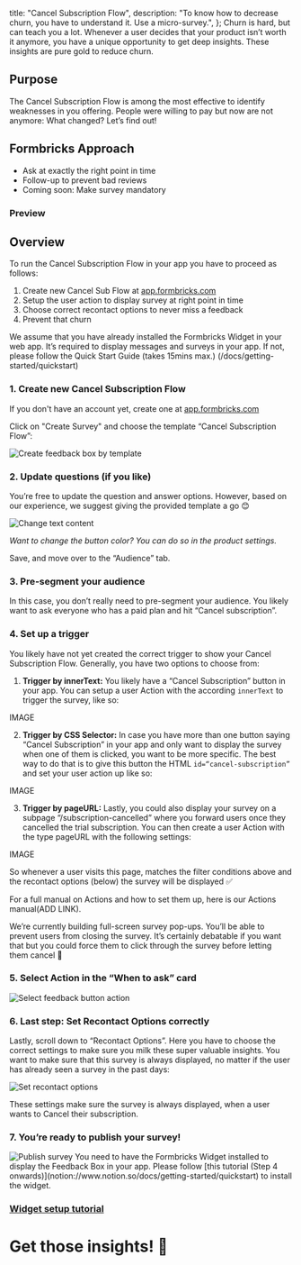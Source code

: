 
  title: "Cancel Subscription Flow",
  description: "To know how to decrease churn, you have to understand it. Use a micro-survey.",
};
Churn is hard, but can teach you a lot. Whenever a user decides that your product isn’t worth it anymore, you have a unique opportunity to get deep insights. These insights are pure gold to reduce churn.

## Purpose

The Cancel Subscription Flow is among the most effective to identify weaknesses in you offering. People were willing to pay but now are not anymore: What changed? Let’s find out!

## Formbricks Approach

- Ask at exactly the right point in time
- Follow-up to prevent bad reviews
- Coming soon: Make survey mandatory

### Preview

## Overview

To run the Cancel Subscription Flow in your app you have to proceed as follows:

1. Create new Cancel Sub Flow at [app.formbricks.com](http://app.formbricks.com/)
2. Setup the user action to display survey at right point in time
3. Choose correct recontact options to never miss a feedback
4. Prevent that churn

<Callout title="Formbricks Widget not yet running?" type="note">
  We assume that you have already installed the Formbricks Widget in your web app. It’s required to display
  messages and surveys in your app. If not, please follow the Quick Start Guide (takes 15mins max.)
  (/docs/getting-started/quickstart)
</Callout>

### 1. Create new Cancel Subscription Flow

If you don't have an account yet, create one at [app.formbricks.com](https://app.formbricks.com/auth/signup)

Click on "Create Survey" and choose the template “Cancel Subscription Flow”:

<Image src={CreateFeedbackBox} alt="Create feedback box by template" quality="100" />

### 2. Update questions (if you like)

You’re free to update the question and answer options. However, based on our experience, we suggest giving the provided template a go 😊

<Image src={ChangeTextContent} alt="Change text content" quality="100" />

_Want to change the button color? You can do so in the product settings._

Save, and move over to the “Audience” tab.

### 3. Pre-segment your audience

In this case, you don’t really need to pre-segment your audience. You likely want to ask everyone who has a paid plan and hit “Cancel subscription”.

### 4. Set up a trigger

You likely have not yet created the correct trigger to show your Cancel Subscription Flow. Generally, you have two options to choose from:

1. **Trigger by innerText:** You likely have a “Cancel Subscription” button in your app. You can setup a user Action with the according `innerText` to trigger the survey, like so:

IMAGE

2. **Trigger by CSS Selector:** In case you have more than one button saying “Cancel Subscription” in your app and only want to display the survey when one of them is clicked, you want to be more specific. The best way to do that is to give this button the HTML `id=“cancel-subscription”` and set your user action up like so:

IMAGE

3. **Trigger by pageURL:** Lastly, you could also display your survey on a subpage “/subscription-cancelled” where you forward users once they cancelled the trial subscription. You can then create a user Action with the type pageURL with the following settings:

IMAGE

So whenever a user visits this page, matches the filter conditions above and the recontact options (below) the survey will be displayed ✅

For a full manual on Actions and how to set them up, here is our Actions manual(ADD LINK).

<Callout title="Pre-churn flow coming soon" type="note">

We’re currently building full-screen survey pop-ups. You’ll be able to prevent users from closing the survey. It’s certainly debatable if you want that but you could force them to click through the survey before letting them cancel 🤷

</Callout>

### 5. Select Action in the “When to ask” card

<Image src={SelectAction} alt="Select feedback button action" quality="100" />

### 6. Last step: Set Recontact Options correctly

Lastly, scroll down to “Recontact Options”. Here you have to choose the correct settings to make sure you milk these super valuable insights. You want to make sure that this survey is always displayed, no matter if the user has already seen a survey in the past days:

<Image src={RecontactOptions} alt="Set recontact options" quality="100" />

These settings make sure the survey is always displayed, when a user wants to Cancel their subscription.

### 7. You’re ready to publish your survey!

<Image src={PublishSurvey} alt="Publish survey" quality="100" />

<Callout title="It only works with the widget" type="warning">
  You need to have the Formbricks Widget installed to display the Feedback Box in your app. Please follow
  [this tutorial (Step 4 onwards)](notion://www.notion.so/docs/getting-started/quickstart) to install the
  widget.
</Callout>

### [Widget setup tutorial](notion://www.notion.so/docs/getting-started/quickstart)

###

# Get those insights! 🎉

